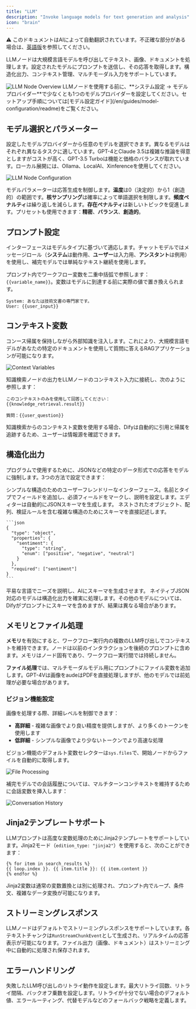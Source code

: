 ```yaml
---
title: "LLM"
description: "Invoke language models for text generation and analysis"
icon: "brain"
---
```


<Note> ⚠️ このドキュメントはAIによって自動翻訳されています。不正確な部分がある場合は、[英語版](/en/documentation/pages/nodes/llm)を参照してください。</Note>


LLMノードは大規模言語モデルを呼び出してテキスト、画像、ドキュメントを処理します。設定されたモデルにプロンプトを送信し、その応答を取得します。構造化出力、コンテキスト管理、マルチモーダル入力をサポートしています。

<Frame caption="LLMノード設定インターフェース">
  <img src="https://assets-docs.dify.ai/dify-enterprise-mintlify/en/guides/workflow/node/85730fbfa1d441d12d969b89adf2670e.png" alt="LLM Node Overview" />
</Frame>

<Info>
  LLMノードを使用する前に、**システム設定 → モデルプロバイダー**で少なくとも1つのモデルプロバイダーを設定してください。セットアップ手順については[モデル設定ガイド](/en/guides/model-configuration/readme)をご覧ください。
</Info>

## モデル選択とパラメーター

設定したモデルプロバイダーから任意のモデルを選択できます。異なるモデルはそれぞれ異なるタスクに適しています。GPT-4とClaude 3.5は複雑な推論を得意としますがコストが高く、GPT-3.5 Turboは機能と価格のバランスが取れています。ローカル展開には、Ollama、LocalAI、Xinferenceを使用してください。

<Frame caption="モデル選択とパラメーター設定">
  <img src="https://assets-docs.dify.ai/dify-enterprise-mintlify/en/guides/workflow/node/43f81418ea70d4d79e3705505e777b1b.png" alt="LLM Node Configuration" />
</Frame>

モデルパラメーターは応答生成を制御します。**温度**は0（決定的）から1（創造的）の範囲です。**核サンプリング**は確率によって単語選択を制限します。**頻度ペナルティ**は繰り返しを減らします。**存在ペナルティ**は新しいトピックを促進します。プリセットも使用できます：**精密**、**バランス**、**創造的**。

## プロンプト設定

インターフェースはモデルタイプに基づいて適応します。チャットモデルではメッセージロール（**システム**は動作用、**ユーザー**は入力用、**アシスタント**は例用）を使用し、補完モデルでは単純なテキスト継続を使用します。

プロンプト内でワークフロー変数を二重中括弧で参照します：`{{variable_name}}`。変数はモデルに到達する前に実際の値で置き換えられます。

```text
System: あなたは技術文書の専門家です。
User: {{user_input}}
```

## コンテキスト変数

コンース帰属を保持しながら外部知識を注入します。これにより、大規模言語モデルがあなたの特定のドキュメントを使用して質問に答えるRAGアプリケーションが可能になります。

<Frame caption="RAGアプリケーションでのコンテキスト変数の使用">
  <img src="https://assets-docs.dify.ai/dify-enterprise-mintlify/en/guides/workflow/node/5aefed96962bd994f8f05bac96b11e22.png" alt="Context Variables" />
</Frame>

知識検索ノードの出力をLLMノードのコンテキスト入力に接続し、次のように参照します：

```text
このコンテキストのみを使用して回答してください：
{{knowledge_retrieval.result}}

質問：{{user_question}}
```

知識検索からのコンテキスト変数を使用する場合、Difyは自動的に引用と帰属を追跡するため、ユーザーは情報源を確認できます。

## 構造化出力

プログラムで使用するために、JSONなどの特定のデータ形式での応答をモデルに強制します。3つの方法で設定できます：

<Tabs>
  <Tab title="ビジュアルエディター">
    シンプルな構造のためのユーザーフレンドリーなインターフェース。名前とタイプでフィールドを追加し、必須フィールドをマークし、説明を設定します。エディターは自動的にJSONスキーマを生成します。
  </Tab>
  
  <Tab title="JSONスキーマ">
    ネストされたオブジェクト、配列、検証ルールを含む複雑な構造のためにスキーマを直接記述します。
    
    ```json
    {
      "type": "object",
      "properties": {
        "sentiment": {
          "type": "string",
          "enum": ["positive", "negative", "neutral"]
        }
      },
      "required": ["sentiment"]
    }
    ```
  </Tab>
  
  <Tab title="AI生成">
    平易な言語でニーズを説明し、AIにスキーマを生成させます。
  </Tab>
</Tabs>

<Warning>
  ネイティブJSON対応のモデルは構造化出力を確実に処理します。その他のモデルについては、Difyがプロンプトにスキーマを含めますが、結果は異なる場合があります。
</Warning>

## メモリとファイル処理

**メモリ**を有効にすると、ワークフロー実行内の複数のLLM呼び出しでコンテキストを維持できます。ノードは以前のインタラクションを後続のプロンプトに含めます。メモリはノード固有であり、ワークフロー実行間では持続しません。

**ファイル処理**では、マルチモーダルモデル用にプロンプトにファイル変数を追加します。GPT-4Vは画像をaudeはPDFを直接処理しますが、他のモデルでは前処理が必要な場合があります。

### ビジョン機能設定

画像を処理する際、詳細レベルを制御できます：
- **高詳細** - 複雑な画像でより良い精度を提供しますが、より多くのトークンを使用します
- **低詳細** - シンプルな画像でより少ないトークンでより高速な処理

ビジョン機能のデフォルト変数セレクターは`sys.files`で、開始ノードからファイルを自動的に取得します。

<Frame caption="マルチモーダル大規模言語モデルでのファイル処理">
  <img src="https://assets-docs.dify.ai/2024/11/05b3d4a78038bc7afbb157078e3b2b26.png" alt="File Processing" />
</Frame>

補完モデルでの会話履歴については、マルチターンコンテキストを維持するために会話変数を挿入します：

<Frame caption="会話履歴変数の使用">
  <img src="https://assets-docs.dify.ai/dify-enterprise-mintlify/en/guides/workflow/node/b8642f8c6e3f562fceeefae83628fd68.png" alt="Conversation History" />
</Frame>

## Jinja2テンプレートサポート

LLMプロンプトは高度な変数処理のためにJinja2テンプレートをサポートしています。Jinja2モード（`edition_type: "jinja2"`）を使用すると、次のことができます：

```jinja2
{% for item in search_results %}
{{ loop.index }}. {{ item.title }}: {{ item.content }}
{% endfor %}
```

Jinja2変数は通常の変数置換とは別に処理され、プロンプト内でループ、条件文、複雑なデータ変換が可能になります。

## ストリーミングレスポンス

LLMノードはデフォルトでストリーミングレスポンスをサポートしています。各テキストチャンクは`RunStreamChunkEvent`として生成され、リアルタイムの応答表示が可能になります。ファイル出力（画像、ドキュメント）はストリーミング中に自動的に処理され保存されます。

## エラーハンドリング

失敗したLLM呼び出しのリトライ動作を設定します。最大リトライ回数、リトライ間隔、バックオフ乗数を設定します。リトライが十分でない場合のデフォルト値、エラールーティング、代替モデルなどのフォールバック戦略を定義します。